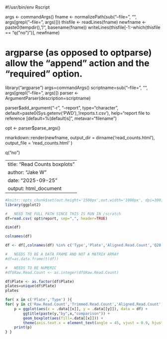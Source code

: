 #!/usr/bin/env Rscript

args <- commandArgs()
fname <- normalizePath(sub("--file=", "", args[grepl("--file=", args)]))
thisfile <- readLines(fname)
newfname <- paste0(tempdir(), "/", basename(fname))
writeLines(thisfile[-1:-which(thisfile == "q(\"no\")")], newfname)




#       argparse (as opposed to optparse) allow the "append" action and the "required" option.
library("argparse")
args=commandArgs()
scriptname=sub("--file=", "", args[grepl("--file=", args)])
parser <- ArgumentParser(description=scriptname)

parser$add_argument("-r", "--report", type="character",
	default=paste0(Sys.getenv('PWD'),'/reports.t.csv'),
	help="report file to reference [default=%(default)s]", metavar="filename")

opt <- parser$parse_args()

rmarkdown::render(newfname, output_dir = dirname('read_counts.html'), output_file = 'read_counts.html' )

q("no")




---
title: "Read Counts boxplots"
author: "Jake W"
date: "2025-09-25"
output: html_document
---




```r
#knitr::opts_chunk$set(out.height='1500px',out.width='1000px', dpi=300)
library(ggplot2)
```

```r
#	NEED THE FULL PATH SINCE THIS IS RUN IN /scratch
df=read.csv( opt$report, sep=",", header=TRUE)
```

```r
dim(df)
```

```r
colnames(df)
```

```r
df <- df[,colnames(df) %in% c('Type','Plate','Aligned.Read.Count','Q20.Aligned.Read.Count','Q40.Aligned.Read.Count','Raw.Read.Count','Trimmed.Read.Count')]
```

```r
#	NEEDS TO BE A DATA FRAME AND NOT A MATRIX ARRAY
#df=as.data.frame(t(df))
```

```r
#	NEEDS TO BE NUMERIC
#df$Raw.Read.Count <- as.integer(df$Raw.Read.Count)
```

```r
df$Plate <- as.factor(df$Plate)
plates=unique(df$Plate)
plates
```

```r
for( x in c('Plate','Type') ){
for( y in c('Raw.Read.Count','Trimmed.Read.Count','Aligned.Read.Count','Q20.Aligned.Read.Count','Q40.Aligned.Read.Count') ) {
	p = ggplot(aes(x = .data[[x]], y = .data[[y]]), data = df) +
		ggtitle(paste(y,"by",x,"comparison")) +
		geom_boxplot(aes(fill=.data[[x]])) + 
		theme(axis.text.x = element_text(angle = 45, vjust = 0.9, hjust=1),plot.title = element_text(hjust = 0.5))
	print(p)
} }
```


